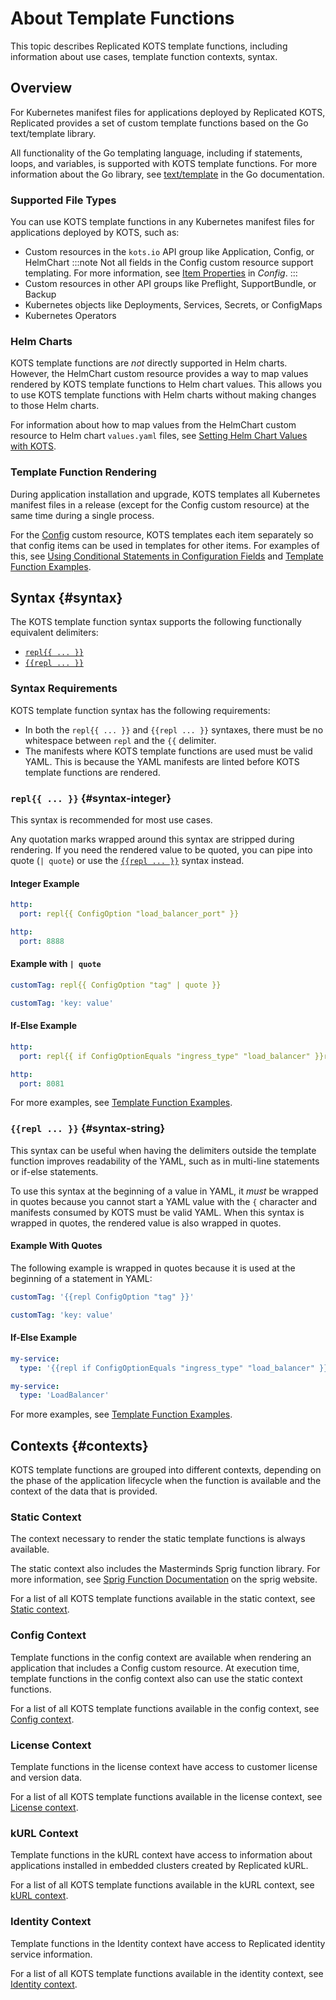 
# About Template Functions

This topic describes Replicated KOTS template functions, including information about use cases, template function contexts, syntax.

## Overview

For Kubernetes manifest files for applications deployed by Replicated KOTS, Replicated provides a set of custom template functions based on the Go text/template library. 

<UseCases/>

All functionality of the Go templating language, including if statements, loops, and variables, is supported with KOTS template functions. For more information about the Go library, see [text/template](https://golang.org/pkg/text/template/) in the Go documentation.

### Supported File Types

You can use KOTS template functions in any Kubernetes manifest files for applications deployed by KOTS, such as:
* Custom resources in the `kots.io` API group like Application, Config, or HelmChart
  :::note
  Not all fields in the Config custom resource support templating. For more information, see [Item Properties](/reference/custom-resource-config#item-properties) in _Config_.
  :::
* Custom resources in other API groups like Preflight, SupportBundle, or Backup
* Kubernetes objects like Deployments, Services, Secrets, or ConfigMaps
* Kubernetes Operators

### Helm Charts

KOTS template functions are _not_ directly supported in Helm charts. However, the HelmChart custom resource provides a way to map values rendered by KOTS template functions to Helm chart values. This allows you to use KOTS template functions with Helm charts without making changes to those Helm charts.

For information about how to map values from the HelmChart custom resource to Helm chart `values.yaml` files, see [Setting Helm Chart Values with KOTS](/vendor/helm-optional-value-keys).

### Template Function Rendering

During application installation and upgrade, KOTS templates all Kubernetes manifest files in a release (except for the Config custom resource) at the same time during a single process.

For the [Config](/reference/custom-resource-config) custom resource, KOTS templates each item separately so that config items can be used in templates for other items. For examples of this, see [Using Conditional Statements in Configuration Fields](/vendor/config-screen-conditional) and [Template Function Examples](/reference/template-functions-examples).

## Syntax {#syntax}

The KOTS template function syntax supports the following functionally equivalent delimiters:
* [`repl{{ ... }}`](#syntax-integer)
* [`{{repl ... }}`](#syntax-string)

### Syntax Requirements

KOTS template function syntax has the following requirements:
* In both the `repl{{ ... }}` and `{{repl ... }}` syntaxes, there must be no whitespace between `repl` and the `{{` delimiter.
* The manifests where KOTS template functions are used must be valid YAML. This is because the YAML manifests are linted before KOTS template functions are rendered.

### `repl{{ ... }}` {#syntax-integer}

This syntax is recommended for most use cases.

Any quotation marks wrapped around this syntax are stripped during rendering. If you need the rendered value to be quoted, you can pipe into quote (`| quote`) or use the [`{{repl ... }}`](#syntax-string) syntax instead.

#### Integer Example

```yaml
http:
  port: repl{{ ConfigOption "load_balancer_port" }}
```
```yaml
http:
  port: 8888
```  

#### Example with `| quote`

```yaml
customTag: repl{{ ConfigOption "tag" | quote }}
```
```yaml
customTag: 'key: value'
```

#### If-Else Example

```yaml
http:
  port: repl{{ if ConfigOptionEquals "ingress_type" "load_balancer" }}repl{{ ConfigOption "load_balancer_port" }}repl{{ else }}8081repl{{ end }}
```
```yaml
http:
  port: 8081
```

For more examples, see [Template Function Examples](/reference/template-functions-examples).

### `{{repl ... }}` {#syntax-string}

This syntax can be useful when having the delimiters outside the template function improves readability of the YAML, such as in multi-line statements or if-else statements.

To use this syntax at the beginning of a value in YAML, it _must_ be wrapped in quotes because you cannot start a YAML value with the `{` character and manifests consumed by KOTS must be valid YAML. When this syntax is wrapped in quotes, the rendered value is also wrapped in quotes.

#### Example With Quotes

The following example is wrapped in quotes because it is used at the beginning of a statement in YAML:

```yaml
customTag: '{{repl ConfigOption "tag" }}'
```
```yaml
customTag: 'key: value'
```

#### If-Else Example
```yaml
my-service:
  type: '{{repl if ConfigOptionEquals "ingress_type" "load_balancer" }}LoadBalancer{{repl else }}ClusterIP{{repl end }}'
```
```yaml
my-service:
  type: 'LoadBalancer'
```

For more examples, see [Template Function Examples](/reference/template-functions-examples).

## Contexts {#contexts}

KOTS template functions are grouped into different contexts, depending on the phase of the application lifecycle when the function is available and the context of the data that is provided.

### Static Context

The context necessary to render the static template functions is always available.

The static context also includes the Masterminds Sprig function library. For more information, see [Sprig Function Documentation](http://masterminds.github.io/sprig/) on the sprig website.

For a list of all KOTS template functions available in the static context, see [Static context](template-functions-static-context).

### Config Context

Template functions in the config context are available when rendering an application that includes a Config custom resource.
At execution time, template functions in the config context also can use the static context functions.

For a list of all KOTS template functions available in the config context, see [Config context](template-functions-config-context).

### License Context

Template functions in the license context have access to customer license and version data.

For a list of all KOTS template functions available in the license context, see [License context](template-functions-license-context).

### kURL Context

Template functions in the kURL context have access to information about applications installed in embedded clusters created by Replicated kURL.

For a list of all KOTS template functions available in the kURL context, see [kURL context](template-functions-kurl-context).

### Identity Context

Template functions in the Identity context have access to Replicated identity service information.

For a list of all KOTS template functions available in the identity context, see [Identity context](template-functions-identity-context).
